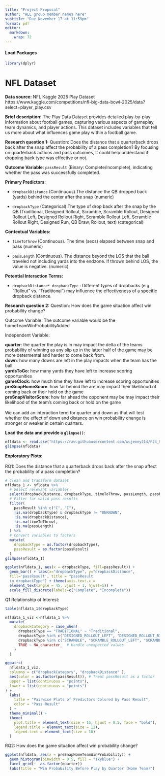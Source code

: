 ```yaml
---
title: "Project Proposal"
author: "ALL group member names here"
subtitle: "Due November 17 at 11:59pm"
format: pdf
editor: 
  markdown: 
    wrap: 72
---
```


#### Load Packages

```r
library(dplyr)
```

# NFL Dataset

**Data source:** NFL Kaggle 2025 Play Dataset
https://www.kaggle.com/competitions/nfl-big-data-bowl-2025/data?select=player_play.csv

**Brief description:** The Play Data Dataset provides detailed
play-by-play information about football games, capturing various aspects
of gameplay, team dynamics, and player actions. This dataset includes
variables that tell us more about what influences game play within a
football game.

**Research question 1:** Question: Does the distance that a quarterback
drops back after the snap affect the probability of a pass completion?
By focusing on quarterback actions and pass outcomes, it could help
understand if dropping back type was effective or not.

**Outcome Variable**: `passResult` (Binary: Complete/Incomplete),
indicating whether the pass was successfully completed.

**Primary Predictors**:

-   `dropbackDistance` (Continuous).The distance the QB dropped back
    (yards) behind the center after the snap (numeric)

-   `dropbackType` (Categorical).The type of drop back after the snap by
    the QB (Traditional, Designed Rollout, Scramble, Scramble Rollout,
    Designed Rollout Left, Designed Rollout Right, Scramble Rollout
    Left, Scramble Rollout Right, Designed Run, QB Draw, Rollout, text)
    (categorical)

**Contextual Variables:**

-   `timeToThrow` (Continuous). The time (secs) elapsed between snap and
    pass (numeric)

-   `passLength` (Continuous). The distance beyond the LOS that the ball
    traveled not including yards into the endzone. If thrown behind LOS,
    the value is negative. (numeric)

**Potential Interaction Terms:**

-   `dropbackDistance* dropbackType` : Different types of dropbacks
    (e.g., "Rollout" vs. "Traditional") may influence the effectiveness
    of a specific dropback distance.

**Research question 2:** Question: How does the game situation affect
win probability change?

Outcome Variable: The outcome variable would be the
homeTeamWinProbabilityAdded

Independent Variable:

**quarter**: the quarter the play is in may impact the delta of the
teams probability of winning as any slip up in the latter half of the
game may be more determental and harder to come back from.\
**down**: how many downs are left in the play impacts when the team has
the ball\
**yardsToGo:** how many yards they have left to increase scoring
opportunities\
**gameClock:** how much time they have left to increase scoring
opportunities\
**preSnapHomeScore**: how far behind the are may impact their likelihood
of coming back or their hold on the game\
**preSnapVisitorScore**: how far ahead the opponent may be may impact
their likelihood of the team's coming back or hold on the game\
\
We can add an interaction term for quarter and down as that will test
whether the effect of down and distance on win probability change is
stronger or weaker in certain quarters.

**Load the data and provide a `glimpse()`**:

```r
nfldata <- read.csv("https://raw.githubusercontent.com/wujenny214/F24_STATS_FINAL/refs/heads/main/data/NFL/plays.csv") #replace with you file path name 
glimpse(nfldata) 

```

**Exploratory Plots:**\
\
RQ1: Does the distance that a quarterback drops back after the snap
affect the probability of a pass completion?

```r
# Clean and transform dataset
nfldata_1 <- nfldata %>%
  # Select relevant variables
  select(dropbackDistance, dropbackType, timeToThrow, passLength, passResult) %>%
  # Filter for valid pass results
  filter(
    passResult %in% c("C", "I"),
    !is.na(dropbackType) & dropbackType != "UNKNOWN",
    !is.na(dropbackDistance),
    !is.na(timeToThrow),
    !is.na(passLength)
  ) %>%
  # Convert variables to factors
  mutate(
    dropbackType = as.factor(dropbackType),
    passResult = as.factor(passResult)
  )
glimpse(nfldata_1)

```

```r
ggplot(nfldata_1, aes(x = dropbackType, fill=passResult)) + 
  geom_bar() + labs(x="dropbackType", y="dropbackDistance", 
  fill='passResult', title = "passResult
  in dropbackType") + theme(axis.text.x = 
  element_text(angle = 45, vjust = 1, hjust=1)) +
  scale_fill_discrete(labels=c("Complete", "Incomplete"))
```

Q1 Relationship of Interest:

```r
table(nfldata_1$dropbackType)
```

```r
nfldata_1_viz <-nfldata_1 %>%
  mutate(
    dropbackCategory = case_when(
      dropbackType == "TRADITIONAL" ~ "Traditional",
      dropbackType %in% c("DESIGNED_ROLLOUT_LEFT", "DESIGNED_ROLLOUT_RIGHT") ~ "Designed Rollout",
      dropbackType %in% c("SCRAMBLE", "SCRAMBLE_ROLLOUT_LEFT", "SCRAMBLE_ROLLOUT_RIGHT") ~ "Scramble",
      TRUE ~ NA_character_  # Handle unexpected values
    )
  )

ggpairs(
  nfldata_1_viz,
  columns = c("dropbackCategory", "dropbackDistance" ),
  aes(color = as.factor(passResult)), # Treat passResult as a factor
  upper = list(continuous = "points"),
  lower = list(continuous = "points")
) +
  labs(
    title = "Pairwise Plots of Predictors Colored by Pass Result",
    color = "Pass Result"
  ) +
  theme_minimal() +
  theme(
    plot.title = element_text(size = 16, hjust = 0.5, face = "bold"),
    legend.title = element_text(size = 12),
    legend.text = element_text(size = 10)
  )


```

RQ2: How does the game situation affect win probability change?

```r
ggplot(nfldata, aes(x = preSnapHomeTeamWinProbability)) +
  geom_histogram(binwidth = 0.5, fill = "skyblue") +
  facet_grid(~  as.factor(quarter))
  labs(title = "Win Probability Before Play by Quarter (Home Team)")

```
